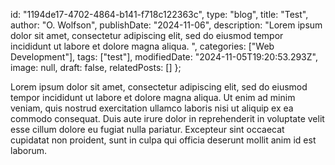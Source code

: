   id: "1194de17-4702-4864-b141-f718c122363c",
  type: "blog",
  title: "Test",
  author: "O. Wolfson",
  publishDate: "2024-11-06",
  description: "Lorem ipsum dolor sit amet, consectetur adipiscing elit, sed do eiusmod tempor incididunt ut labore et dolore magna aliqua. ",
  categories: ["Web Development"],
  tags: ["test"],
  modifiedDate: "2024-11-05T19:20:53.293Z",
  image: null,
  draft: false,
  relatedPosts: []
};

Lorem ipsum dolor sit amet, consectetur adipiscing elit, sed do eiusmod tempor incididunt ut labore et dolore magna aliqua. Ut enim ad minim veniam, quis nostrud exercitation ullamco laboris nisi ut aliquip ex ea commodo consequat. Duis aute irure dolor in reprehenderit in voluptate velit esse cillum dolore eu fugiat nulla pariatur. Excepteur sint occaecat cupidatat non proident, sunt in culpa qui officia deserunt mollit anim id est laborum.